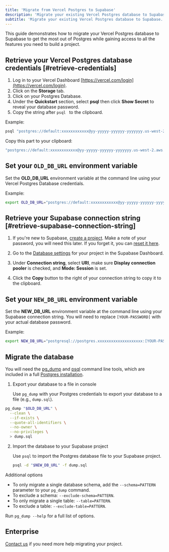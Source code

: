 ```yaml
---
title: 'Migrate from Vercel Postgres to Supabase'
description: 'Migrate your existing Vercel Postgres database to Supabase.'
subtitle: 'Migrate your existing Vercel Postgres database to Supabase.'
---
```


This guide demonstrates how to migrate your Vercel Postgres database to Supabase to get the most out of Postgres while gaining access to all the features you need to build a project.

## Retrieve your Vercel Postgres database credentials [#retrieve-credentials]

1. Log in to your Vercel Dashboard [https://vercel.com/login](https://vercel.com/login).
1. Click on the **Storage** tab.
1. Click on your Postgres Database.
1. Under the **Quickstart** section, select **psql** then click **Show Secret** to reveal your database password.
1. Copy the string after `psql ` to the clipboard.

Example:

```bash
psql "postgres://default:xxxxxxxxxxxx@yy-yyyyy-yyyyyy-yyyyyyy.us-west-2.aws.neon.tech:5432/verceldb?sslmode=require"
```

Copy this part to your clipboard:

```bash
"postgres://default:xxxxxxxxxxxx@yy-yyyyy-yyyyyy-yyyyyyy.us-west-2.aws.neon.tech:5432/verceldb?sslmode=require"
```

## Set your `OLD_DB_URL` environment variable

Set the **OLD_DB_URL** environment variable at the command line using your Vercel Postgres Database credentials.

Example:

```bash
export OLD_DB_URL="postgres://default:xxxxxxxxxxxx@yy-yyyyy-yyyyyy-yyyyyyy.us-west-2.aws.neon.tech:5432/verceldb?sslmode=require"
```

## Retrieve your Supabase connection string [#retrieve-supabase-connection-string]

1. If you're new to Supabase, [create a project](https://supabase.com/dashboard).
   Make a note of your password, you will need this later. If you forget it, you can [reset it here](https://supabase.com/dashboard/project/_/settings/database).

1. Go to the [Database settings](https://supabase.com/dashboard/project/_/settings/database) for your project in the Supabase Dashboard.
1. Under **Connection string**, select **URI**, make sure **Display connection pooler** is checked, and **Mode: Session** is set.
1. Click the **Copy** button to the right of your connection string to copy it to the clipboard.

## Set your `NEW_DB_URL` environment variable

Set the **NEW_DB_URL** environment variable at the command line using your Supabase connection string. You will need to replace `[YOUR-PASSWORD]` with your actual database password.

Example:

```bash
export NEW_DB_URL="postgresql://postgres.xxxxxxxxxxxxxxxxxxxx:[YOUR-PASSWORD]@aws-0-us-west-1.pooler.supabase.com:5432/postgres"
```

## Migrate the database

You will need the [pg_dump](https://www.postgresql.org/docs/current/app-pgdump.html) and [psql](https://www.postgresql.org/docs/current/app-psql.html) command line tools, which are included in a full [Postgres installation](https://www.postgresql.org/download).

1. Export your database to a file in console

   Use `pg_dump` with your Postgres credentials to export your database to a file (e.g., `dump.sql`).

```bash
pg_dump "$OLD_DB_URL" \
  --clean \
  --if-exists \
  --quote-all-identifiers \
  --no-owner \
  --no-privileges \
  > dump.sql
```

2. Import the database to your Supabase project

   Use `psql` to import the Postgres database file to your Supabase project.

   ```bash
   psql -d "$NEW_DB_URL" -f dump.sql
   ```

Additional options

- To only migrate a single database schema, add the `--schema=PATTERN` parameter to your `pg_dump` command.
- To exclude a schema: `--exclude-schema=PATTERN`.
- To only migrate a single table: `--table=PATTERN`.
- To exclude a table: `--exclude-table=PATTERN`.

Run `pg_dump --help` for a full list of options.

<MigrationWarnings />

## Enterprise

[Contact us](https://forms.supabase.com/enterprise) if you need more help migrating your project.
